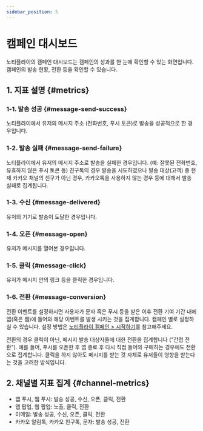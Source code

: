 ```yaml
---
sidebar_position: 5
---
```


# 캠페인 대시보드

노티플라이의 캠페인 대시보드는 캠페인의 성과를 한 눈에 확인할 수 있는 화면입니다. 캠페인의 발송 현황, 전환 등을 확인할 수 있습니다.

## 1. 지표 설명 {#metrics}

### 1-1. 발송 성공 {#message-send-success}

노티플라이에서 유저의 메시지 주소 (전화번호, 푸시 토큰)로 발송을 성공적으로 한 경우입니다.

### 1-2. 발송 실패 {#message-send-failure}

노티플라이에서 유저의 메시지 주소로 발송을 실패한 경우입니다. (예: 잘못된 전화번호, 유효하지 않은 푸시 토큰 등)
친구톡의 경우 발송을 시도하였으나 발송 대상(고객) 중 현재 카카오 채널의 친구가 아닌 경우, 카카오톡을 사용하지 않는 경우 등에 대해서 발송 실패로 집계됩니다.

### 1-3. 수신 {#message-delivered}

유저의 기기로 발송이 도달한 경우입니다.

### 1-4. 오픈 {#message-open}

유저가 메시지를 열어본 경우입니다.

### 1-5. 클릭 {#message-click}

유저가 메시지 안의 링크 등을 클릭한 경우입니다.

### 1-6. 전환 {#message-conversion}

전환 이벤트를 설정하시면 사용자가 문자 혹은 푸시 등을 받은 이후 전환 기여 기간 내에 앱(혹은 웹)에 들어와 해당 이벤트를 발생 시키는 것을 집계합니다. 캠페인 별로 설정하실 수 있습니다. 설정 방법은 [노티플라이 캠페인 > 시작하기](/ko/user-guide/campaigns/basic#analytics)를 참고해주세요.

전환의 경우 클릭이 아닌, 메시지 발송 대상자들에 대한 전환을 집계합니다 ("간접 전환"). 예를 들어, 푸시를 오픈한 후 앱 종료 후 다시 직접 들어와 구매하는 경우에도 전환으로 집계합니다.
클릭을 하지 않아도 메시지를 받는 것 자체로 유저들이 영향을 받는다는 것을 고려한 방식입니다.

## 2. 채널별 지표 집계 {#channel-metrics}

- 앱 푸시, 웹 푸시: 발송 성공, 수신, 오픈, 클릭, 전환
- 앱 팝업, 웹 팝업: 노출, 클릭, 전환
- 이메일: 발송 성공, 수신, 오픈, 클릭, 전환
- 카카오 알림톡, 카카오 친구톡, 문자: 발송 성공, 전환
